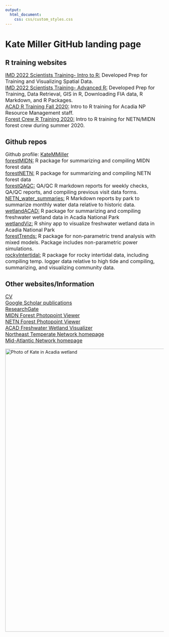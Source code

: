 ```yaml
---
output: 
  html_document:
    css: css/custom_styles.css
---
```


<meta http-equiv='cache-control' content='no-cache'> 
<meta http-equiv='expires' content='0'> 
<meta http-equiv='pragma' content='no-cache'>

<h1><b>Kate Miller GitHub landing page</b></h1>

<h2>R training websites</h2>
<p style="font-size:16px">
<a href="https://katemmiller.github.io/IMD_R_Training_Intro/">IMD 2022 Scientists Training- Intro to R:</a> Developed Prep for Training and Visualizing Spatial Data.<br>
<a href="https://katemmiller.github.io/IMD_R_Training_Advanced/">IMD 2022 Scientists Training- Advanced R:</a> Developed Prep for Training, Data Retrieval, GIS in R, Downloading FIA data, R Markdown, and R Packages.<br>
<a href="https://katemmiller.github.io/R_Training/">ACAD R Training Fall 2020:</a> Intro to R training for Acadia NP Resource Management staff.<br>
<a href="https://katemmiller.github.io/Forest_Crew_R_Training">Forest Crew R Training 2020:</a> Intro to R training for NETN/MIDN forest crew during summer 2020.<br>
</p>

<h2>Github repos</h2>
<p style="font-size:16px">
Github profile: <a href="https://github.com/KateMMiller">KateMMiller</a><br>
<a href="https://github.com/KateMMiller/forestMIDN">forestMIDN:</a> R package for summarizing and compiling MIDN forest data<br>
<a href="https://github.com/KateMMiller/forestNETN">forestNETN:</a> R package for summarizing and compiling NETN forest data<br>
<a href="https://github.com/KateMMiller/forestQAQC">forestQAQC:</a> QA/QC R markdown reports for weekly checks, QA/QC reports, and compiling previous visit data forms.<br>
<a href="https://github.com/KateMMiller/NETN_water_summaries">NETN_water_summaries:</a> R Markdown reports by park to summarize monthly water data relative to historic data.<br>
<a href="https://github.com/KateMMiller/wetlandACAD">wetlandACAD:</a> R package for summarizing and compiling freshwater wetland data in Acadia National Park<br>
<a href="https://github.com/KateMMiller/wetlandViz">wetlandViz:</a> R shiny app to visualize freshwater wetland data in Acadia National Park<br>
<a href="https://github.com/KateMMiller/forestTrends">forestTrends:</a> R package for non-parametric trend analysis with mixed models. Package includes non-parametric power simulations.<br>
<a href="https://github.com/KateMMiller/rockyIntertidal">rockyIntertidal:</a> R package for rocky intertidal data, including compiling temp. logger data relative to high tide and compiling, summarizing, and visualizing community data. <br>
</p>


<h2>Other websites/Information</h2>
<p style="font-size:16px">
<a href="./info/Kate_Miller_CV_2023.pdf">CV</a><br>
<a href="https://scholar.google.com/citations?hl=en&user=RgRcsHoAAAAJ&view_op=list_works&sortby=pubdate">Google Scholar publications</a><br>
<a href="https://www.researchgate.net/profile/Kathryn_Miller8">ResearchGate</a><br>
<a href="https://katemmiller.shinyapps.io/MIDN_FVM_photos/">MIDN Forest Photopoint Viewer</a><br>
<a href="https://katemmiller.shinyapps.io/NETN_FHM_photos/">NETN Forest Photopoint Viewer</a><br>
<a href="https://katemmiller.shinyapps.io/wetlandviz/">ACAD Freshwater Wetland Visualizer</a><br>
<a href="https://www.nps.gov/im/netn">Northeast Temperate Network homepage</a><br>
<a href="https://www.nps.gov/im/midn">Mid-Atlantic Network homepage</a><br>
</p>

<img src="./info/ACAD_Wetlands_New_Mills_Meadow_Miller_20150721.JPG" alt = "Photo of Kate in Acadia wetland" width = "900">
